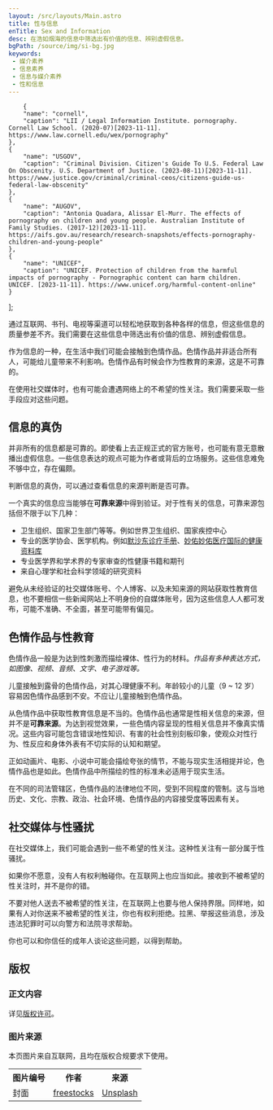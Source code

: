 ```yaml
---
layout: /src/layouts/Main.astro
title: 性与信息
enTitle: Sex and Information
desc: 在浩如烟海的信息中筛选出有价值的信息、辨别虚假信息。
bgPath: /source/img/si-bg.jpg
keywords: 
 - 媒介素养
 - 信息素养
 - 信息与媒介素养
 - 性和信息
---
```


        {
        "name": "cornell",
        "caption": "LII / Legal Information Institute. pornography. Cornell Law School. (2020-07)[2023-11-11]. https://www.law.cornell.edu/wex/pornography"
    },
    {
        "name": "USGOV",
        "caption": "Criminal Division. Citizen's Guide To U.S. Federal Law On Obscenity. U.S. Department of Justice. (2023-08-11)[2023-11-11]. https://www.justice.gov/criminal/criminal-ceos/citizens-guide-us-federal-law-obscenity"
    },
    {
        "name": "AUGOV",
        "caption": "Antonia Quadara, Alissar El-Murr. The effects of pornography on children and young people. Australian Institute of Family Studies. (2017-12)[2023-11-11]. https://aifs.gov.au/research/research-snapshots/effects-pornography-children-and-young-people"
    },
    {
        "name": "UNICEF",
        "caption": "UNICEF. Protection of children from the harmful impacts of pornography - Pornographic content can harm children. UNICEF. [2023-11-11]. https://www.unicef.org/harmful-content-online"
    }
];

通过互联网、书刊、电视等渠道可以轻松地获取到各种各样的信息，但这些信息的质量参差不齐。我们需要在这些信息中筛选出有价值的信息、辨别虚假信息。

作为信息的一种，在生活中我们可能会接触到色情作品。色情作品并非适合所有人，可能给儿童带来不利影响。色情作品有时候会作为性教育的来源，这是不可靠的。

在使用社交媒体时，也有可能会遭遇网络上的不希望的性关注。我们需要采取一些手段应对这些问题。

信息的真伪
-----

并非所有的信息都是可靠的。<Key>即使看上去正规正式的官方账号，也可能有意无意散播出虚假信息。</Key>一些信息表达的观点可能为作者或背后的立场服务。这些信息难免不够中立，存在偏颇。

判断信息的真伪，可以通过查看信息的来源判断是否可靠。

一个真实的信息应当能够在**可靠来源**中得到验证。对于性有关的信息，可靠来源包括但不限于以下几种：

*   卫生组织、国家卫生部门等等。例如世界卫生组织、国家疾控中心
*   专业的医学协会、医学机构。例如[默沙东诊疗手册](https://www.msdmanuals.cn/home)、[妙佑妙佑医疗国际的健康资料库](https://www.mayoclinic.org/zh-hans/diseases-conditions)
*   专业医学界和学术界的专家审查的性健康书籍和期刊
*   来自心理学和社会科学领域的研究资料

避免从未经验证的社交媒体账号、个人博客、以及未知来源的网站获取性教育信息，也不要相信一些新闻网站上不明身份的自媒体账号，因为这些信息人人都可发布，可能不准确、不全面，甚至可能带有偏见。

色情作品与性教育
--------

色情作品一般是为达到性刺激而描绘裸体、性行为的材料。<Cite citeName='cornell' citeList={citeList} /><Cite citeName='USGOV' citeList={citeList} />作品有多种表达方式，如图像、视频、音频、文字、电子游戏等。

儿童接触到露骨的色情作品，对其心理健康不利。年龄较小的儿童（9 ~ 12 岁）容易因色情作品感到不安。不应让儿童接触到色情作品。 <Cite citeName='AUGOV' citeList={citeList} /><Cite citeName='UNICEF' citeList={citeList} />

<Key>从色情作品中获取性教育信息是不当的。</Key>色情作品也通常是性相关信息的来源，但并不是**可靠来源**。为达到视觉效果，一些色情内容呈现的性相关信息并不像真实情况。这些内容可能包含错误地性知识、有害的社会性别刻板印象，使观众对性行为、性反应和身体外表有不切实际的认知和期望。

正如动画片、电影、小说中可能会描绘夸张的情节，不能与现实生活相提并论，色情作品也是如此。色情作品中所描绘的性的标准未必适用于现实生活。

在不同的司法管辖区，色情作品的法律地位不同，受到不同程度的管制。这与当地历史、文化、宗教、政治、社会环境、色情作品的内容接受度等因素有关。

社交媒体与性骚扰
--------

在社交媒体上，我们可能会遇到一些不希望的性关注。这种性关注有一部分属于性骚扰。

如果你不愿意，没有人有权利触碰你。在互联网上也应当如此。<Key>接收到不被希望的性关注时，并不是你的错。</Key>

不要对他人送去不被希望的性关注，在互联网上也要与他人保持界限。同样地，如果有人对你送来不被希望的性关注，你也有权利拒绝。拉黑、举报这些消息，涉及违法犯罪时可以向警方和法院寻求帮助。

你也可以和你信任的成年人谈论这些问题，以得到帮助。

<End />
<ReferList citeList={citeList}/>

<h2>版权</h2>
<h3>正文内容</h3>
<p>详见<a href="/general/copyright">版权许可</a>。</p>
<h3>图片来源</h3>
<p>本页图片来自互联网，且均在版权合规要求下使用。</p>

<table class="table table-bordered" style="overflow:auto">
    <tbody>
        <tr>
            <th>图片编号</th>
            <th>作者</th>
            <th>来源</th>
        </tr>  
        <tr>
            <td>封面</td>
            <td><a href="https://unsplash.com/@freestocks">freestocks</a></td>
            <td><a href="https://unsplash.com/photos/assorted-book-lot-YTUZcmmf1eU">Unsplash</a></td>
        </tr>
    </tbody>
</table>